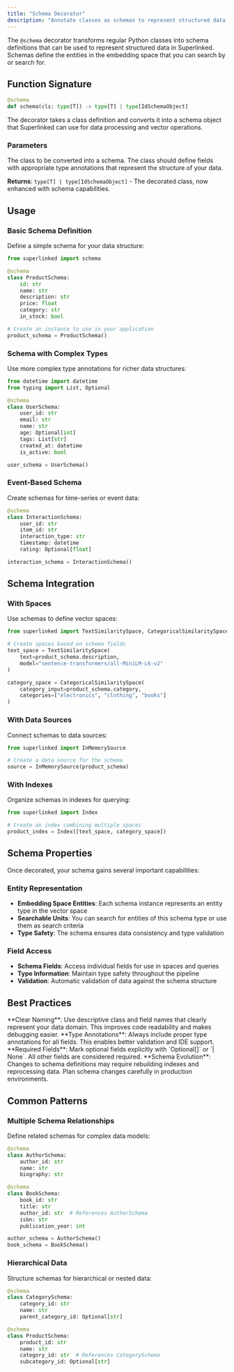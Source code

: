 ```yaml
---
title: "Schema Decorator"
description: "Annotate classes as schemas to represent structured data in Superlinked's embedding space"
---
```


The `@schema` decorator transforms regular Python classes into schema definitions that can be used to represent structured data in Superlinked. Schemas define the entities in the embedding space that you can search by or search for.

## Function Signature

```python
@schema
def schema(cls: type[T]) -> type[T] | type[IdSchemaObject]
```

The decorator takes a class definition and converts it into a schema object that Superlinked can use for data processing and vector operations.

### Parameters

<ParamField path="cls" type="type[T]" required>
  The class to be converted into a schema. The class should define fields with
  appropriate type annotations that represent the structure of your data.
</ParamField>

**Returns**: `type[T] | type[IdSchemaObject]` - The decorated class, now enhanced with schema capabilities.

## Usage

### Basic Schema Definition

Define a simple schema for your data structure:

```python
from superlinked import schema

@schema
class ProductSchema:
    id: str
    name: str
    description: str
    price: float
    category: str
    in_stock: bool

# Create an instance to use in your application
product_schema = ProductSchema()
```

### Schema with Complex Types

Use more complex type annotations for richer data structures:

```python
from datetime import datetime
from typing import List, Optional

@schema
class UserSchema:
    user_id: str
    email: str
    name: str
    age: Optional[int]
    tags: List[str]
    created_at: datetime
    is_active: bool

user_schema = UserSchema()
```

### Event-Based Schema

Create schemas for time-series or event data:

```python
@schema
class InteractionSchema:
    user_id: str
    item_id: str
    interaction_type: str
    timestamp: datetime
    rating: Optional[float]

interaction_schema = InteractionSchema()
```

## Schema Integration

### With Spaces

Use schemas to define vector spaces:

```python
from superlinked import TextSimilaritySpace, CategoricalSimilaritySpace

# Create spaces based on schema fields
text_space = TextSimilaritySpace(
    text=product_schema.description,
    model="sentence-transformers/all-MiniLM-L6-v2"
)

category_space = CategoricalSimilaritySpace(
    category_input=product_schema.category,
    categories=["electronics", "clothing", "books"]
)
```

### With Data Sources

Connect schemas to data sources:

```python
from superlinked import InMemorySource

# Create a data source for the schema
source = InMemorySource(product_schema)
```

### With Indexes

Organize schemas in indexes for querying:

```python
from superlinked import Index

# Create an index combining multiple spaces
product_index = Index([text_space, category_space])
```

## Schema Properties

Once decorated, your schema gains several important capabilities:

### Entity Representation

- **Embedding Space Entities**: Each schema instance represents an entity type in the vector space
- **Searchable Units**: You can search for entities of this schema type or use them as search criteria
- **Type Safety**: The schema ensures data consistency and type validation

### Field Access

- **Schema Fields**: Access individual fields for use in spaces and queries
- **Type Information**: Maintain type safety throughout the pipeline
- **Validation**: Automatic validation of data against the schema structure

## Best Practices

<Tip>
  **Clear Naming**: Use descriptive class and field names that clearly represent
  your data domain. This improves code readability and makes debugging easier.
</Tip>

<Tip>
  **Type Annotations**: Always include proper type annotations for all fields.
  This enables better validation and IDE support.
</Tip>

<Warning>
  **Required Fields**: Mark optional fields explicitly with `Optional[]` or `|
  None`. All other fields are considered required.
</Warning>

<Note>
  **Schema Evolution**: Changes to schema definitions may require rebuilding
  indexes and reprocessing data. Plan schema changes carefully in production
  environments.
</Note>

## Common Patterns

### Multiple Schema Relationships

Define related schemas for complex data models:

```python
@schema
class AuthorSchema:
    author_id: str
    name: str
    biography: str

@schema
class BookSchema:
    book_id: str
    title: str
    author_id: str  # References AuthorSchema
    isbn: str
    publication_year: int

author_schema = AuthorSchema()
book_schema = BookSchema()
```

### Hierarchical Data

Structure schemas for hierarchical or nested data:

```python
@schema
class CategorySchema:
    category_id: str
    name: str
    parent_category_id: Optional[str]

@schema
class ProductSchema:
    product_id: str
    name: str
    category_id: str  # References CategorySchema
    subcategory_id: Optional[str]
```
